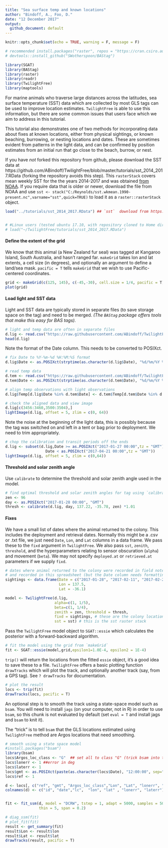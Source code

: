 ```yaml
---
title: "Sea surface temp and known locations"
author: "Bindoff, A., Foo, D."
date: "12 December 2017"
output:
  github_document: default
---
```


```r
knitr::opts_chunk$set(echo = TRUE, warning = F, message = F)
```

```r
# recommended install.packages("raster", repos = "https://cran.csiro.au") for latest version of `raster` package
# devtools::install_github("SWotherspoon/BAStag")

library(SGAT)
library(BAStag)
library(raster)
library(readr)
library(TwilightFree)
library(maptools)

```


For marine animals who traverse large distances across the latitudes, sea surface temperature (SST) data which are collected by most GLS tags can be used to improve location estimates. `TwilightFree` is able to use this information, but there are some common issues that users face which we aim to address in this tutorial.  

This tutorial also demonstrates one of two methods for incorporating data about fixes at known locations, either from physical sightings, or known beaching, burrowing, or nesting locations and dates. These are sometimes evident from patterns in the light data, and can be confirmed by position estimates from an initial run that go close to the beach, burrow, or nest.  

If you have *not* forked this repository from github, please download the SST data at https://github.com/ABindoff/TwilightFree/blob/master/tutorials/sst_2014_2017.RData (forking the repository avoids this step). This `rasterStack` covers mean weekly SST for the the years 2014-2017 and was obtained [from NOAA](https://www.esrl.noaa.gov/psd/repository/entry/show?entryid=12159560-ab82-48a1-b3e4-88ace20475cd). If you require data that is older or newer, download the file from NOAA and use `sst <- stack("C:/Reynolds/sst.wkmean.1990-present.nc",varname="sst",quick=TRUE)` to load it as a `raster::rasterStack` object.  


```r
load("../tutorials/sst_2014_2017.RData") ## `sst`  download from https://github.com/ABindoff/TwilightFree/blob/master/tutorials/sst_2014_2017.RData


# #Linux users (tested ubuntu 17.10, with repository cloned to Home directory)  
# load("~/TwilightFree/tutorials/sst_2014_2017.RData")
```

#### Define the extent of the grid

We know that this animal (a New Zealand fur seal) was tagged at Kangaroo Island, South Australia, and hasn't ranged far. `makeGrid` takes lon and lat extents, a cell size (in degrees), and optionally an argument to define a land/sea mask. `pacific = T` tells `makeGrid` that we wish to use Pacific-centered coordinates.  

```r
grid <- makeGrid(c(125, 145), c(-45,-30), cell.size = 1/4, pacific = T)
plot(grid)
```

#### Load light and SST data

Light and SST data are typically stored in separate files (to save storage space on the tag) and need to be merged. *(The `BAStag` package offers tools that make this easy for BAS tags).*  

```r
# light and temp data are often in separate files
d.lig <- read.csv("https://raw.githubusercontent.com/ABindoff/TwilightFree/master/tutorials/nzfs.lig.csv")
head(d.lig)
```

Note the format of the Date column. This needs to be converted to POSIXct.  

```r
# fix Date to %Y-%m-%d %H:%M:%S format
d.lig$Date <- as.POSIXct(strptime(as.character(d.lig$Date), "%d/%m/%Y %H:%M", tz="GMT"))

# read temp data
d.tem <- read.csv("https://raw.githubusercontent.com/ABindoff/TwilightFree/master/tutorials/nzfs.tem.csv")
d.tem$Date <- as.POSIXct(strptime(as.character(d.tem$Date), "%d/%m/%Y %H:%M", tz="GMT"))

# align temp observations with light observations
d.lig$Temp[d.lig$Date %in% d.tem$Date] <- d.tem$Temp[d.tem$Date %in% d.lig$Date]

# check the aligned data and view image
d.lig[c(3456:3460,3500:3504),]
lightImage(d.lig, offset = 5, zlim = c(0, 64))
```

Note the noise at the beginning of the light data, this is possibly because the tag was switched on and left in a tent or bag prior to deployment. We need to trim appropriately.  

```r
# chop the calibration and transit periods off the ends
d.lig <- subset(d.lig,Date >= as.POSIXct("2017-01-27 00:00",tz = "GMT") &
                  Date < as.POSIXct("2017-04-21 00:00",tz = "GMT"))
lightImage(d.lig, offset = 5, zlim = c(0,64))
```

#### Threshold and solar zenith angle

Use `calibrate` to determine the threshold and solar zenith angle used in the model.  

```r
# find optimal threshold and solar zenith angles for tag using `calibrate`
zen <- 96
day <- as.POSIXct("2017-01-28 00:00", "GMT")
thresh <- calibrate(d.lig, day, 137.22, -35.78, zen) *1.01
```

#### Fixes

We have a small list of dates where the animal returned to the colony. This includes the deployment and retrieval dates. Normally this might be a .csv or .txt file, we just need `Date`, `Lon`, and `Lat` columns in a data frame. We pass these to the `fixd` argument in `TwilightFree`. We also pass `sst`, `zenith`, `threshold`, and the hyperparameters relating to sensor obscuration (`alpha`) and movement (`beta`). We may not specify `deployed.at` or `retrieved.at` parameters if we supply `fixd`.  

```r
# dates where animal returned to the colony were recorded in field notes
# and recorded in this spreadsheet (but the Date column needs formatting)
sightings <- data.frame(Date = c("2017-01-28", "2017-02-11", "2017-02-28", "2017-03-15", "2017-03-20", "2017-04-19"),
                        Lon = 137.5,
                        Lat = -36.1)

model <- TwilightFree(d.lig,
                      alpha=c(1, 1/5),
                      beta=c(1, 1/4),
                      zenith = zen, threshold = thresh,
                      fixd = sightings, # these are the colony locations and dates
                      sst = sst) # this is the sst raster stack
```

Pass the `TwilightFree` model object to `SGAT::essie` which calculates the posterior with a forward-backward algorithm.  

```r
# fit the model using the grid from `makeGrid`
fit <- SGAT::essie(model,grid,epsilon1=1.0E-4, epsilon2 = 1E-4)
```

`trip()` will return the locations from the fitted `essie` object, it's a good idea to save these to a file. `TwilightFree` offers a basic plotting function `drawTracks` which will plot the track, and optionally another track (say, from a GPS tag). See `? drawTracks` for documentation.  

```r
# plot the result
locs <- trip(fit)
drawTracks(locs, pacific = T)
```

An optional step is to smooth the track using a state-space model such as `bsam`. You will need to install `jags` (on your computer, not in R) in order to use `bsam`, so this chunk is not evaluated by default (set `eval = T` and install jags and `bsam` to knit it).  
  
The "trick" is to tell `bsam` that the GLS locations estimated using `TwilightFree` method are Argos locations that need smoothing.  

```r
# smooth using a state space model
#install.packages("bsam")
library(bsam)
locs$Argos_loc_class <- "G"  ## set all to class "G" (trick bsam into thinking it's Argos data)
locs$lonerr <- 1 ##error in deg
locs$laterr <- 1
locs$gmt <- as.POSIXct(paste(as.character(locs$Date), "12:00:00", sep=" "), tz="GMT")
locs$ref <- 1

d <- locs[, c("ref", "gmt", "Argos_loc_class","Lon", "Lat", "lonerr", "laterr")]
colnames(d) <- c("id", "date","lc",  "lon", "lat" , "lonerr", "laterr")


fit <- fit_ssm(d, model = "DCRW", tstep = 1, adapt = 5000, samples = 5000,
               thin = 5, span = 0.2)

# diag_ssm(fit)
# plot_fit(fit)
result <- get_summary(fit)
result$Lon <- result$lon
result$Lat <- result$lat
drawTracks(result, pacific = T)
```

